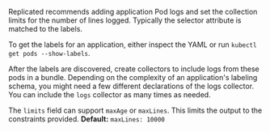 Replicated recommends adding application Pod logs and set the collection limits for the number of lines logged. Typically the selector attribute is matched to the labels.

To get the labels for an application, either inspect the YAML or run `kubectl get pods --show-labels`.

After the labels are discovered, create collectors to include logs from these pods in a bundle. Depending on the complexity of an application's labeling schema, you might need a few different declarations of the logs collector. You can include the `logs` collector as many times as needed.

The `limits` field can support `maxAge` or `maxLines`. This limits the output to the constraints provided. **Default:** `maxLines: 10000`